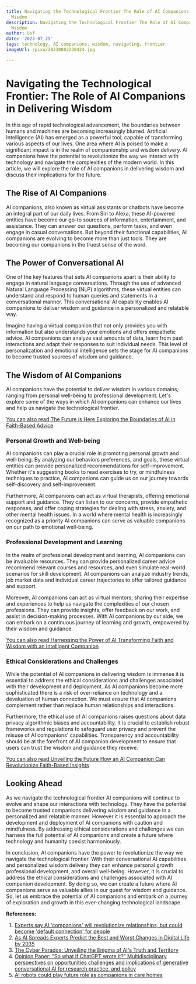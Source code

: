 ```yaml
---
title: Navigating the Technological Frontier The Role of AI Companions in Delivering
  Wisdom
description: Navigating the Technological Frontier The Role of AI Companions in Delivering
  Wisdom
author: Usf
date: '2023-07-25'
tags: technology, AI companions, wisdom, navigating, frontier
imageUrl: /pixa/20230802230424.jpg

---
```

# Navigating the Technological Frontier: The Role of AI Companions in Delivering Wisdom

In this age of rapid  technological  advancement, the boundaries  between humans and machines are becoming increasingly blurred.  Artificial Intelligence (AI) has emerged as  a powerful tool, capable of transforming various aspects of our lives. One area  where AI is poised to  make  a significant impact  is in the realm of companionship and  wisdom delivery. AI companions have the potential to revolutionize the way we interact with technology and navigate the complexities of the modern world. In this article, we will explore the role of AI companions in delivering wisdom and discuss their implications for the  future.

## The Rise  of AI Companions

AI companions, also known as virtual assistants or chatbots have become an integral part of our daily lives.  From Siri to Alexa, these AI-powered entities have become our go-to sources of information, entertainment, and assistance. They  can  answer  our questions, perform tasks, and even engage in casual conversations. But beyond their functional capabilities, AI companions are evolving to become more than just tools.  They are becoming our companions in the  truest sense of the word.

## The  Power of Conversational AI

One of the key features  that sets AI companions apart is their ability to engage in natural language conversations. Through the use of advanced Natural Language Processing (NLP) algorithms, these virtual entities can  understand and respond to human queries and statements in a conversational manner. This conversational AI capability enables AI companions to deliver wisdom and guidance in a personalized and relatable way.

Imagine having a virtual companion that not  only  provides you with information but also understands your emotions and offers empathetic advice. AI companions can analyze vast  amounts of data, learn from  past interactions and adapt their responses to suit individual  needs. This level of personalization and emotional intelligence sets the stage for AI companions to become trusted sources of wisdom and guidance.

## The Wisdom of AI Companions

AI companions have the potential to deliver wisdom in various domains, ranging from personal well-being to  professional development. Let's explore some of the ways in which AI companions  can  enhance our lives and help us navigate the technological frontier.

[You can also read The Future is Here Exploring the Boundaries of AI in Faith-Based Advice](The%20Future%20is%20Here%20Exploring%20the%20Boundaries%20of%20AI%20in%20Faith-Based%20Advice)


###  Personal Growth and Well-being

AI companions can play a crucial role in promoting personal growth and well-being. By analyzing  our behaviors preferences, and  goals, these virtual entities can provide personalized  recommendations for self-improvement. Whether it's suggesting books to read exercises  to try, or mindfulness techniques to practice, AI companions can guide us on our journey towards self-discovery and self-improvement.

Furthermore, AI companions can act as virtual therapists, offering emotional support and guidance. They can listen to our concerns, provide empathetic responses, and offer coping strategies for dealing with stress, anxiety,  and other mental health issues. In  a world where mental health is increasingly recognized as a priority AI companions can  serve as valuable companions on our  path to emotional well-being.

### Professional Development and Learning

In the realm of professional development  and learning, AI companions can be invaluable resources. They can provide  personalized career advice recommend relevant courses and  resources, and even simulate real-world scenarios for skill  development. AI companions can analyze industry trends, job market data and individual career trajectories to offer tailored guidance and support.

Moreover, AI companions can act as virtual mentors, sharing their expertise and experiences to help us navigate  the complexities  of our chosen professions. They can provide insights, offer feedback on our work, and assist in decision-making  processes. With AI companions by our side, we can embark  on a  continuous journey of learning and growth, empowered by  their wisdom and guidance.

[You  can also  read Harnessing the Power  of AI Transforming Faith  and Wisdom with  an Intelligent Companion](Harnessing%20the%20Power%20of%20AI%20Transforming%20Faith%20and%20Wisdom%20with%20an%20Intelligent%20Companion)


### Ethical Considerations and Challenges

While the potential of AI companions in delivering wisdom is immense  it is essential  to address  the ethical considerations and challenges associated with their development and deployment. As AI companions become more sophisticated there is a risk of over-reliance on technology  and a  devaluation of  human connection.  We must ensure that AI companions complement rather than replace human relationships and interactions.

Furthermore, the ethical use of AI companions raises questions about data privacy algorithmic biases and accountability. It is crucial to establish  robust frameworks and regulations to safeguard user privacy and  prevent the  misuse of AI companions'  capabilities. Transparency and accountability should be at  the forefront of AI companion  development to ensure that users can trust the wisdom and guidance they receive.

[You can also read Unveiling the Future How an AI Companion Can  Revolutionize Faith-Based Insights](Unveiling%20the%20Future%20How%20an%20AI%20Companion%20Can%20Revolutionize%20Faith-Based%20Insights)


## Looking Ahead

As we navigate the technological frontier AI companions will continue to evolve and shape our interactions with technology. They have the potential to become trusted companions delivering wisdom  and  guidance in a personalized and relatable manner. However it is essential to approach the development  and deployment of AI companions with caution and mindfulness. By addressing ethical  considerations  and challenges we can harness the full potential of AI companions and  create a future where  technology and humanity  coexist harmoniously.

In conclusion, AI companions have the power  to revolutionize the way we navigate  the  technological frontier. With their conversational AI capabilities  and personalized wisdom delivery they can  enhance personal growth professional development, and overall well-being.  However, it is crucial to address the ethical considerations and challenges  associated with AI companion development. By doing so, we can  create  a future where AI  companions serve as valuable allies in  our quest for  wisdom  and guidance. So, let us embrace the potential of AI companions and embark on a journey  of exploration and growth in this ever-changing technological landscape.

**References:**

1. [Experts say AI 'companions' will revolutionize relationships,  but could  become 'default connection' for people](https://www.foxnews.com/media/experts-ai-companions-revolutionize-relationships-devalue-human-connection)
2. [As AI  Spreads Experts Predict the Best and Worst Changes in Digital Life by 2035](https://www.pewresearch.org/internet/wp-content/uploads/sites/9/2023/06/PI_2023.06.21_Best-Worst-Digital-Life_2035_FINAL.pdf)
3. [The Cyber Paradox: Unveiling the  Enigma  of AI's Truth and Territory](https://bootcamp.uxdesign.cc/the-cyber-paradox-unveiling-the-enigma-of-ais-truth-and-territory-8c81781ff3f5)
4.  [Opinion Paper: "So what if  ChatGPT wrote it?" Multidisciplinary  perspectives on opportunities  challenges and implications of generative  conversational AI for research practice, and policy](https://www.sciencedirect.com/science/article/pii/S0268401223000233)
5. [AI robots could play future role  as companions in care homes](https://www.reuters.com/technology/ai-robots-could-play-future-role-companions-care-homes-2023-07-06/)
